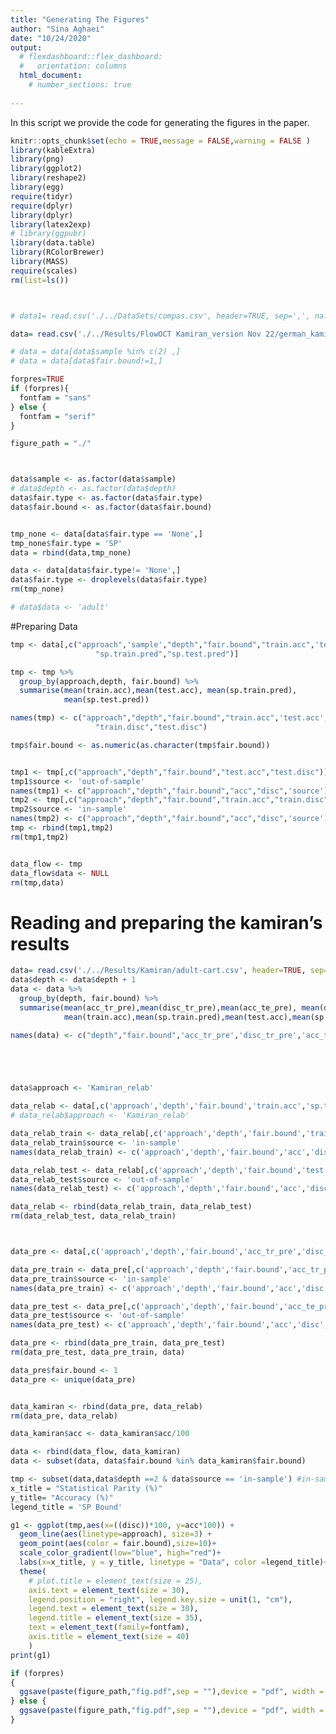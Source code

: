 ```yaml
---
title: "Generating The Figures"
author: "Sina Aghaei"
date: "10/24/2020"
output: 
  # flexdashboard::flex_dashboard:
  #   orientation: columns
  html_document:
    # number_sections: true
 
---
```



In this script we provide the code for generating the figures in the paper.


```r
knitr::opts_chunk$set(echo = TRUE,message = FALSE,warning = FALSE )
library(kableExtra)
library(png)
library(ggplot2)
library(reshape2)
library(egg)
require(tidyr)
require(dplyr)
library(dplyr)
library(latex2exp)
# library(ggpubr)
library(data.table)
library(RColorBrewer)
library(MASS)
require(scales)
rm(list=ls())



# data1= read.csv('./../DataSets/compas.csv', header=TRUE, sep=',', na.strings="", stringsAsFactors =TRUE) 

data= read.csv('./../Results/FlowOCT Kamiran_version Nov 22/german_kamiran.csv', header=TRUE, sep=',', na.strings="", stringsAsFactors =TRUE) 

# data = data[data$sample %in% c(2) ,]
# data = data[data$fair.bound!=1,]

forpres=TRUE
if (forpres){
  fontfam = "sans"
} else {
  fontfam = "serif"
}

figure_path = "./"



data$sample <- as.factor(data$sample)
# data$depth <- as.factor(data$depth)
data$fair.type <- as.factor(data$fair.type)
data$fair.bound <- as.factor(data$fair.bound)


tmp_none <- data[data$fair.type == 'None',]
tmp_none$fair.type = 'SP'
data = rbind(data,tmp_none)

data <- data[data$fair.type!= 'None',]
data$fair.type <- droplevels(data$fair.type)
rm(tmp_none)

# data$data <- 'adult'
```

#Preparing Data
```r
tmp <- data[,c("approach",'sample',"depth","fair.bound","train.acc",'test.acc',
                   "sp.train.pred","sp.test.pred")]

tmp <- tmp %>%
  group_by(approach,depth, fair.bound) %>%
  summarise(mean(train.acc),mean(test.acc), mean(sp.train.pred),
            mean(sp.test.pred))

names(tmp) <- c("approach","depth","fair.bound","train.acc",'test.acc',
                   "train.disc","test.disc")

tmp$fair.bound <- as.numeric(as.character(tmp$fair.bound))


tmp1 <- tmp[,c("approach","depth","fair.bound","test.acc","test.disc")]
tmp1$source <- 'out-of-sample'
names(tmp1) <- c("approach","depth","fair.bound","acc","disc",'source')
tmp2 <- tmp[,c("approach","depth","fair.bound","train.acc","train.disc")]
tmp2$source <- 'in-sample'
names(tmp2) <- c("approach","depth","fair.bound","acc","disc",'source')
tmp <- rbind(tmp1,tmp2)
rm(tmp1,tmp2)


data_flow <- tmp
data_flow$data <- NULL
rm(tmp,data)
```

# Reading and preparing the kamiran's results
```r

data= read.csv('./../Results/Kamiran/adult-cart.csv', header=TRUE, sep=',', na.strings="", stringsAsFactors =TRUE) 
data$depth <- data$depth + 1
data <- data %>%
  group_by(depth, fair.bound) %>%
  summarise(mean(acc_tr_pre),mean(disc_tr_pre),mean(acc_te_pre), mean(disc_te_pre),
            mean(train.acc),mean(sp.train.pred),mean(test.acc),mean(sp.test.pred))

names(data) <- c("depth","fair.bound",'acc_tr_pre','disc_tr_pre','acc_te_pre','disc_te_pre','train.acc','sp.train.pred','test.acc','sp.test.pred')





data$approach <- 'Kamiran_relab'

data_relab <- data[,c('approach','depth','fair.bound','train.acc','sp.train.pred','test.acc','sp.test.pred')]
# data_relab$approach <- 'Kamiran_relab'

data_relab_train <- data_relab[,c('approach','depth','fair.bound','train.acc','sp.train.pred')]
data_relab_train$source <- 'in-sample'
names(data_relab_train) <- c('approach','depth','fair.bound','acc','disc','source')

data_relab_test <- data_relab[,c('approach','depth','fair.bound','test.acc','sp.test.pred')]
data_relab_test$source <- 'out-of-sample'
names(data_relab_test) <- c('approach','depth','fair.bound','acc','disc','source')

data_relab <- rbind(data_relab_train, data_relab_test)
rm(data_relab_test, data_relab_train)



data_pre <- data[,c('approach','depth','fair.bound','acc_tr_pre','disc_tr_pre','acc_te_pre','disc_te_pre')]

data_pre_train <- data_pre[,c('approach','depth','fair.bound','acc_tr_pre','disc_tr_pre')]
data_pre_train$source <- 'in-sample'
names(data_pre_train) <- c('approach','depth','fair.bound','acc','disc','source')

data_pre_test <- data_pre[,c('approach','depth','fair.bound','acc_te_pre','disc_te_pre')]
data_pre_test$source <- 'out-of-sample'
names(data_pre_test) <- c('approach','depth','fair.bound','acc','disc','source')

data_pre <- rbind(data_pre_train, data_pre_test)
rm(data_pre_test, data_pre_train, data)

data_pre$fair.bound <- 1
data_pre <- unique(data_pre)


data_kamiran <- rbind(data_pre, data_relab)
rm(data_pre, data_relab)

data_kamiran$acc <- data_kamiran$acc/100
```


```r
data <- rbind(data_flow, data_kamiran)
data <- subset(data, data$fair.bound %in% data_kamiran$fair.bound)
```

```r

tmp <- subset(data,data$depth ==2 & data$source == 'in-sample') #in-sample out-of-sample
x_title = "Statistical Parity (%)"
y_title= "Accuracy (%)"
legend_title = 'SP Bound'

g1 <- ggplot(tmp,aes(x=((disc))*100, y=acc*100)) +
  geom_line(aes(linetype=approach), size=3) + 
  geom_point(aes(color = fair.bound),size=10)+
  scale_color_gradient(low="blue", high="red")+
  labs(x=x_title, y = y_title, linetype = "Data", color =legend_title)+
  theme(
    # plot.title = element_text(size = 25),
    axis.text = element_text(size = 30),
    legend.position = "right", legend.key.size = unit(1, "cm"),
    legend.text = element_text(size = 30),
    legend.title = element_text(size = 35),
    text = element_text(family=fontfam),
    axis.title = element_text(size = 40)
    ) 
print(g1)

if (forpres)
{
  ggsave(paste(figure_path,"fig.pdf",sep = ""),device = "pdf", width = 16, height = 12, units =  "in")
} else {
  ggsave(paste(figure_path,"fig.pdf",sep = ""),device = "pdf", width = 12, height = 8, units =  "in")
}

```



